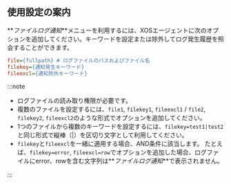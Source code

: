## 使用設定の案内

**_ファイルログ通知_**メニューを利用するには、XOSエージェントに次のオプションを追加してください。キーワードを設定または除外してログ発生履歴を照会することができます。

```ini title='xos.conf'
file={fullpath} # ログファイルのパスおよびファイル名
filekey={通知発生キーワード}
fileexcl={通知除外キーワード}
```

:::note

-   ログファイルの読み取り権限が必要です。
-   複数のファイルを設定するには、`file1`, `filekey1`, `fileexcl1` / `file2`, `filekey2`, `fileexcl2`のような形式でオプションを追加してください。
-   1つのファイルから複数のキーワードを設定するには、`filekey=test1|test2`と同じ形式で縦棒（|）を区切り文字として利用してください。
-   `filekey`と`fileexcl`を一緒に適用する場合、AND条件に該当します。 たとえば、`filekey=error`, `fileexcl=row`でオプションを追加した場合、ログファイルにerror、rowを含む文字列は**_ファイルログ通知_**で表示されません。

:::
